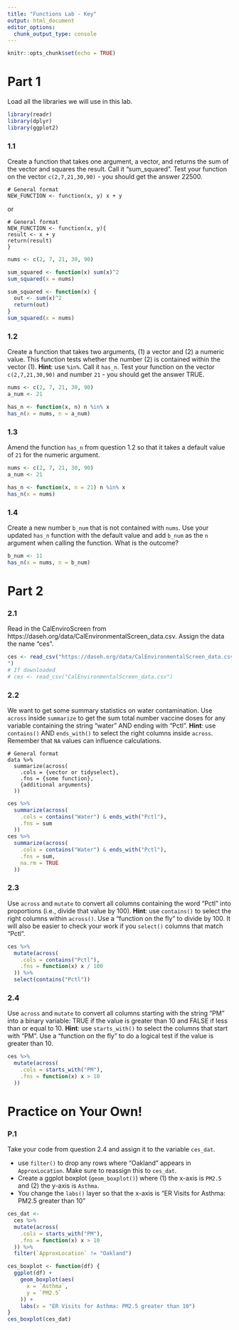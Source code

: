 ```yaml
---
title: "Functions Lab - Key"
output: html_document
editor_options: 
  chunk_output_type: console
---
```


```r
knitr::opts_chunk$set(echo = TRUE)
```

# Part 1

Load all the libraries we will use in this lab. 

```r
library(readr)
library(dplyr)
library(ggplot2)
```

### 1.1

Create a function that takes one argument, a vector, and returns the sum of the vector and squares the result. Call it "sum_squared". Test your function on the vector `c(2,7,21,30,90)` - you should get the answer 22500.

```
# General format
NEW_FUNCTION <- function(x, y) x + y 
```
or

```
# General format
NEW_FUNCTION <- function(x, y){
result <- x + y 
return(result)
}
```

```r
nums <- c(2, 7, 21, 30, 90)

sum_squared <- function(x) sum(x)^2
sum_squared(x = nums)

sum_squared <- function(x) {
  out <- sum(x)^2
  return(out)
}
sum_squared(x = nums)
```

### 1.2

Create a function that takes two arguments, (1) a vector and (2) a numeric value. This function tests whether the number (2) is contained within the vector (1). **Hint**: use `%in%`. Call it `has_n`. Test your function on the vector `c(2,7,21,30,90)` and number `21` - you should get the answer TRUE.

```r
nums <- c(2, 7, 21, 30, 90)
a_num <- 21

has_n <- function(x, n) n %in% x
has_n(x = nums, n = a_num)
```

### 1.3

Amend the function `has_n` from question 1.2 so that it takes a default value of `21` for the numeric argument.

```r
nums <- c(2, 7, 21, 30, 90)
a_num <- 21

has_n <- function(x, n = 21) n %in% x
has_n(x = nums)
```

### 1.4

Create a new number `b_num` that is not contained with `nums`. Use your updated `has_n` function with the default value and add `b_num` as the `n` argument when calling the function. What is the outcome?

```r
b_num <- 11
has_n(x = nums, n = b_num)
```


# Part 2

### 2.1

Read in the CalEnviroScreen from https://daseh.org/data/CalEnvironmentalScreen_data.csv. Assign the data the name "ces".

```r
ces <- read_csv("https://daseh.org/data/CalEnvironmentalScreen_data.csv
")
# If downloaded
# ces <- read_csv("CalEnvironmentalScreen_data.csv")
```

### 2.2

We want to get some summary statistics on water contamination. Use `across` inside `summarize` to get the sum total number vaccine doses for any variable containing the string "water" AND ending with "Pctl". **Hint**: use `contains()` AND `ends_with()` to select the right columns inside `across`. Remember that `NA` values can influence calculations.

```
# General format
data %>%
  summarize(across(
    .cols = {vector or tidyselect},
    .fns = {some function},
    {additional arguments}
  ))
```

```r
ces %>%
  summarize(across(
    .cols = contains("Water") & ends_with("Pctl"),
    .fns = sum
  ))
ces %>%
  summarize(across(
    .cols = contains("Water") & ends_with("Pctl"),
    .fns = sum,
    na.rm = TRUE
  ))
```

### 2.3

Use `across` and `mutate` to convert all columns containing the word "Pctl" into proportions (i.e., divide that value by 100). **Hint**: use `contains()` to select the right columns within `across()`. Use a "function on the fly" to divide by 100. It will also be easier to check your work if you `select()` columns that match "Pctl".

```r
ces %>%
  mutate(across(
    .cols = contains("Pctl"),
    .fns = function(x) x / 100
  )) %>%
  select(contains("Pctl"))
```

### 2.4

Use `across` and `mutate` to convert all columns starting with the string "PM" into a binary variable: TRUE if the value is greater than 10 and FALSE if less than or equal to 10. **Hint**: use `starts_with()` to select the columns that start with "PM". Use a "function on the fly" to do a logical test if the value is greater than 10.

```r
ces %>%
  mutate(across(
    .cols = starts_with("PM"),
    .fns = function(x) x > 10
  ))
```


# Practice on Your Own!

### P.1

Take your code from question 2.4 and assign it to the variable `ces_dat`. 

- use `filter()` to drop any rows where "Oakland" appears in `ApproxLocation`. Make sure to reassign this to `ces_dat`.
- Create a ggplot boxplot (`geom_boxplot()`) where (1) the x-axis is `PM2.5` and (2) the y-axis is `Asthma`.
- You change the `labs()` layer so that the x-axis is "ER Visits for Asthma: PM2.5 greater than 10"

```r
ces_dat <-
  ces %>%
  mutate(across(
    .cols = starts_with("PM"),
    .fns = function(x) x > 10
  )) %>%
  filter(`ApproxLocation` != "Oakland")

ces_boxplot <- function(df) {
  ggplot(df) +
    geom_boxplot(aes(
      x = `Asthma`,
      y = `PM2.5`
    )) +
    labs(x = "ER Visits for Asthma: PM2.5 greater than 10")
}
ces_boxplot(ces_dat)
```
